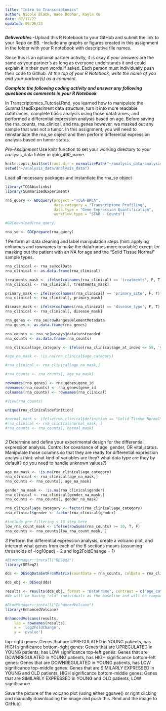 ```yaml
---
title: "Intro to Transcriptomics"
author: Nicole Black, Wade Boohar, Kayla Xu
date: 07/17/22
updated: 09/26/23
---
```


***Deliverables***
-Upload this R Notebook to your GitHub and submit the link to your Repo on BB.
-Include any graphs or figures created in this assignment in the folder with your R notebook with descriptive file names.

Since this is an optional partner activity, it is okay if your answers are the same as your partner’s as long as everyone understands it and could explain it in their own words if asked. Each person must individually push their code to Github. *At the top of your R Notebook, write the name of you and your partner(s) as a comment.*

***Complete the following coding activity and answer any following questions as comments in your R Notebook***

In Transcriptomics_Tutorial.Rmd, you learned how to manipulate the SummarizedExperiment data structure, turn it into more readable dataframes, complete basic analysis using those dataframes, and performed a differential expression analysis based on age. Before saving the rna_counts, rna_clinical, and rna_genes however, we masked out any sample that was not a tumor. In this assignment, you will need to reinstantiate the rna_se object and then perform differential expression analysis based on tumor status.

*Pre-Assignment*
Use knitr function to set your working directory to your analysis_data folder in qbio_490_name.
```r
knitr::opts_knit$set(root.dir = normalizePath("~/analysis_data/analysis_data"))
setwd("~/analysis_data/analysis_data")

```

Load all necessary packages and instantiate the rna_se object
```r
library(TCGAbiolinks)
library(SummarizedExperiment)

rna_query <- GDCquery(project ="TCGA-BRCA",
                      data.category = "Transcriptome Profiling",
                      data.type = "Gene Expression Quantification",
                      workflow.type = "STAR - Counts")

#GDCdownload(rna_query)

rna_se <- GDCprepare(rna_query)

```


*1*
Perform all data cleaning and label manipulation steps (hint: applying colnames and rownames to make the dataframes more readable) except for masking out the patient with an NA for age and the "Solid Tissue Normal" sample types.
```r
rna_clinical <- rna_se@colData
rna_clinical <- as.data.frame(rna_clinical)

treatments_mask <- ifelse(colnames(rna_clinical) == 'treatments', F, T)
rna_clinical <- rna_clinical[, treatments_mask]

primary_mask <- ifelse(colnames(rna_clinical) == 'primary_site', F, T)
rna_clinical <- rna_clinical[, primary_mask]

disease_mask <- ifelse(colnames(rna_clinical) == 'disease_type', F, T)
rna_clinical <- rna_clinical[, disease_mask]

rna_genes <- rna_se@rowRanges@elementMetadata
rna_genes <- as.data.frame(rna_genes)

rna_counts <- rna_se@assays@data$unstranded
rna_counts <- as.data.frame(rna_counts)

rna_clinical$age_category <- ifelse(rna_clinical$age_at_index <= 58, 'young', 'old')

#age_na_mask <- !is.na(rna_clinical$age_category)

#rna_clinical <- rna_clinical[age_na_mask,]

#rna_counts <- rna_counts[, age_na_mask]

rownames(rna_genes) <- rna_genes$gene_id
rownames(rna_counts) <- rna_genes$gene_id
colnames(rna_counts) <- rownames(rna_clinical)

#View(rna_counts)

unique(rna_clinical$definition)

#normal_mask <- ifelse(rna_clinical$definition == "Solid Tissue Normal", F, T)
#rna_clinical <- rna_clinical[normal_mask, ]
#rna_counts <- rna_counts[, normal_mask]



```


*2*
Determine and define your experimental design for the differential expression analysis. Control for covariance of age, gender, OR vital_status. Manipulate those columns so that they are ready for differential expression analysis (hint: what kind of variables are they? what data type are they by default? do you need to handle unknown values?)
```r

age_na_mask <- !is.na(rna_clinical$age_category)
rna_clinical <- rna_clinical[age_na_mask,]
rna_counts <- rna_counts[, age_na_mask]

gender_na_mask <- !is.na(rna_clinical$gender)
rna_clinical <- rna_clinical[gender_na_mask,]
rna_counts <- rna_counts[, gender_na_mask]

rna_clinical$age_category <- factor(rna_clinical$age_category)
rna_clinical$gender <- factor(rna_clinical$gender)

#include pre-filtering < 10 step here
low_rna_count_mask <- ifelse(rowSums(rna_counts) >= 10, T, F)
rna_counts <- rna_counts[low_rna_count_mask, ]

```


*3*
Perform the differential expression analysis, create a volcano plot, and interpret what genes from each of the 6 sections means (assuming thresholds of -log10padj = 2 and log2FoldChange = 1)
```r
#BiocManager::install("DESeq2")
library(DESeq2)

dds <- DESeqDataSetFromMatrix(countData = rna_counts, colData = rna_clinical, design = ~gender + age_category)

dds_obj <- DESeq(dds)

results <- results(dds_obj, format = "DataFrame", contrast = c("age_category", "young", "old"))
#We will be having "old" individuals as the baseline and will be comparing the genes of "young" individuals. Covariates include gender.

#BiocManager::install("EnhancedVolcano")
library(EnhancedVolcano)

EnhancedVolcano(results,
    lab = rownames(results),
    x = 'log2FoldChange',
    y = 'pvalue')
```

top-right genes: Genes that are UPREGULATED in YOUNG patients, has HIGH significance
bottom-right genes: Genes that are UPREGULATED in YOUNG patients, has LOW significance
top-left genes: Genes that are DOWNREGULATED in YOUNG patients, has HIGH significance
bottom-left genes: Genes that are DOWNREGULATED in YOUNG patients, has LOW significance
top-middle genes: Genes that are SIMILARLY EXPRESSED in YOUNG and OLD patients, HIGH significance
bottom-middle genes: Genes that are SIMILARLY EXPRESSED in YOUNG and OLD patients, LOW significance

Save the picture of the volcano plot (using either ggsave() or right clicking and manually downloading the image and push this .Rmd and the image to GitHub)
